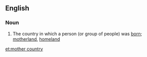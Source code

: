 ==English==

===Noun===
{{en-noun|sg=[[mother]] [[country]]|mother countries}}

# The country in which a person (or group of people) was [[born]]; [[motherland]], [[homeland]]

[[et:mother country]]